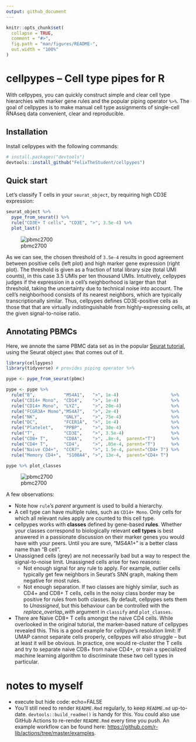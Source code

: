 ```yaml
---
output: github_document
---
```


<!-- README.md is generated from README.Rmd. Please edit that file -->

```r
knitr::opts_chunk$set(
  collapse = TRUE,
  comment = "#>",
  fig.path = "man/figures/README-",
  out.width = "100%"
)
```

# cellpypes -- Cell type pipes for R

<!-- badges: start -->
<!-- badges: end -->
With cellpypes, you can quickly construct simple and clear cell type hierarchies
with marker gene rules and the popular piping operator `%>%`.
The goal of cellpypes is to make manual cell type assignments
of single-cell RNAseq data
convenient, clear and reproducible.


## Installation

Install cellpypes with the following commands:
<!-- You can install the released version of cellpypes from [CRAN](https://CRAN.R-project.org) with: -->
<!-- ``` r -->
<!-- install.packages("cellpypes") -->
<!-- ``` -->

``` r
# install.packages("devtools")
devtools::install_github("FelixTheStudent/cellpypes")
```

## Quick start

Let's classify T cells in your `seurat_object`, by requiring
high CD3E expression: 
```r
seurat_object %>%
  pype_from_seurat() %>%
  rule("CD3E+ T cells", "CD3E", ">", 3.5e-4) %>%
  plot_last()
```
![pbmc2700](man/figures/README-pbmc_cd3e.png)

As we can see, the chosen threshold of `3.5e-4` results in good agreement
between positive cells (left plot) and high marker gene expression
(right plot).
The threshold is given as a fraction of total library size
(total UMI counts),
in this case 3.5 UMIs per ten thousand UMIs.
Intuitively, cellpypes judges if the expression in a cell's neighborhood 
is larger than that threshold, taking the uncertainty due to 
technical noise into account.
The cell's neighborhood consists of its nearest neighbors,
which are typically transcriptionally similar.
Thus, 
cellpypes defines CD3E-positive cells as those that
that are virtually indistinguishable
from highly-expressing cells, at the given signal-to-noise ratio. 



## Annotating PBMCs

Here, we annote the same PBMC data set as in the popular
[Seurat tutorial](https://satijalab.org/seurat/articles/pbmc3k_tutorial.html),
using the Seurat object `pbmc` that comes out of it.

```r
library(cellpypes)
library(tidyverse) # provides piping operator %>%

pype <- pype_from_seurat(pbmc)

pype <- pype %>%
  rule("B",           "MS4A1",   ">", 1e-4)                    %>%
  rule("CD14+ Mono",  "CD14",    ">", 1e-4)                    %>%
  rule("CD14+ Mono",  "LYZ",     ">", 20e-4)                   %>%
  rule("FCGR3A+ Mono","MS4A7",   ">", 2e-4)                    %>%
  rule("NK",          "GNLY",    ">", 75e-4)                   %>%
  rule("DC",          "FCER1A",  ">", 1e-4)                    %>%
  rule("Platelet",    "PPBP",    ">", 30e-4)                   %>%
  rule("T",           "CD3E",    ">", 3.5e-4)                  %>% 
  rule("CD8+ T",      "CD8A",    ">", .8e-4,  parent="T")      %>%
  rule("CD4+ T",      "CD4",     ">", .05e-4, parent="T")      %>%
  rule("Naive CD4+",  "CCR7",    ">", 1.5e-4, parent="CD4+ T") %>%
  rule("Memory CD4+",  "S100A4", ">", 13e-4,  parent="CD4+ T")

pype %>% plot_classes
```
    

![pbmc2700](man/figures/README-pbmc2700.jpg)

A few observations:

  * Note how `rule`'s *parent* argument is used to build a hierarchy.
  * A cell type can have multiple rules, such as `CD14+ Mono`. 
  Only cells for which all relevant rules apply are counted to
  this cell type.
  * cellpypes works with **classes** defined by gene-based **rules**.
  Whether your classes correspond to
  biologically relevant **cell types** is best answered in 
  a passionate discussion on their marker genes you would 
  have with your peers. 
  Until you are sure, "MS4A1+" is a better class name than "B cell".
  * Unassigned cells (grey) are not necessarily bad but
  a way to respect the signal-to-noise limit.
  Unassigned cells arise for two reasons:
     * Not enough signal for any rule to apply.
     For example, outlier cells typically get few 
     neighbors in Seurat's SNN graph, making them negative for most rules.
     * Not enough separation. If two classes are highly similar,
     such as CD4+ and CD8+ T cells, 
     cells in the noisy class border
     may be positive for rules from both classes.
     By default, cellpypes sets them to *Unassigned*, but this behaviour
     can be controlled with the *replace_overlap_with* argument in 
     `classify` and `plot_classes`.
  * There are Naive CD8+ T cells amongst the naive CD4 cells.
    While overlooked in the original tutorial, the marker-based
    nature of cellpypes revealed this.
    This is a good example for *cellpype*'s resolution limit:
    If UMAP cannot separate cells properly, cellpypes will also
    struggle -- but at least it will be obvious.
    In practice, one would re-cluster the T cells and try to separate
    naive CD8+ from naive CD4+, or train a specialized machine learning
    algorithm to discriminate these two cell types in particular.




# notes to myself

  * execute but hide code: echo=FALSE 
  * You'll still need to render `README.Rmd` regularly, to keep `README.md` up-to-date. `devtools::build_readme()` is handy for this. You could also use GitHub Actions to re-render `README.Rmd` every time you push. An example workflow can be found here: <https://github.com/r-lib/actions/tree/master/examples>.
  
  

